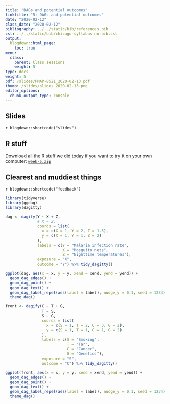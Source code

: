 ```yaml
---
title: "DAGs and potential outcomes"
linktitle: "5: DAGs and potential outcomes"
date: "2020-02-12"
class_date: "2020-02-12"
bibliography: ../../static/bib/references.bib
csl: ../../static/bib/chicago-syllabus-no-bib.csl
output:
  blogdown::html_page:
    toc: true
menu:
  class:
    parent: Class sessions
    weight: 5
type: docs
weight: 5
pdf: /slides/PMAP-8521_2020-02-13.pdf
thumb: /slides/slides_2020-02-13.png
editor_options: 
  chunk_output_type: console
---
```


## Slides

`r blogdown::shortcode("slides")`


## R stuff

Download all the R stuff we did today if you want to try it on your own computer: [<i class="fas fa-file-archive"></i> `week-5.zip`](/projects/week-5.zip)


## Clearest and muddiest things

`r blogdown::shortcode("feedback")`


```r
library(tidyverse)
library(ggdag)
library(dagitty)

dag <- dagify(Y ~ X + Z,
              # X ~ Z,
              coords = list(
                x = c(X = 1, Y = 2, Z = 1.5),
                y = c(X = 1, Y = 1, Z = 2)
              ),
              labels = c(Y = "Malaria infection rate", 
                         X = "Mosquito nets", 
                         Z = "Nighttime temperatures"),
              exposure = "X",
              outcome = "Y") %>% tidy_dagitty()

ggplot(dag, aes(x = x, y = y, xend = xend, yend = yend)) +
  geom_dag_edges() +
  geom_dag_point() +
  geom_dag_text() +
  geom_dag_label_repel(aes(label = label), nudge_y = 0.1, seed = 1234) +
  theme_dag()

front <- dagify(C ~ T + G,
                T ~ S,
                S ~ G,
                coords = list(
                  x = c(S = 1, T = 2, C = 3, G = 2),
                  y = c(S = 1, T = 1, C = 1, G = 2)
                ),
                labels = c(S = "Smoking", 
                           T = "Tar", 
                           C = "Cancer",
                           G = "Genetics"),
                exposure = "S",
                outcome = "C") %>% tidy_dagitty()

ggplot(front, aes(x = x, y = y, xend = xend, yend = yend)) +
  geom_dag_edges() +
  geom_dag_point() +
  geom_dag_text() +
  geom_dag_label_repel(aes(label = label), nudge_y = 0.1, seed = 1234) +
  theme_dag()
```
